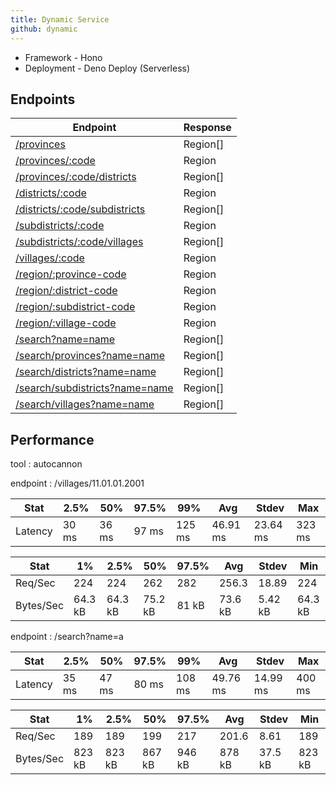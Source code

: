 ```yaml
---
title: Dynamic Service
github: dynamic
---
```


- Framework - Hono
- Deployment - Deno Deploy (Serverless)

## Endpoints

| Endpoint                                                                                             | Response |
| ---------------------------------------------------------------------------------------------------- | -------- |
| [/provinces](https://regions-of-indonesia.deno.dev/provinces)                                        | Region[] |
| [/provinces/:code](https://regions-of-indonesia.deno.dev/provinces/11)                               | Region   |
| [/provinces/:code/districts](https://regions-of-indonesia.deno.dev/provinces/11/districts)           | Region[] |
| [/districts/:code](https://regions-of-indonesia.deno.dev/districts/11.01)                            | Region   |
| [/districts/:code/subdistricts](https://regions-of-indonesia.deno.dev/districts/11.01/subdistricts)  | Region[] |
| [/subdistricts/:code](https://regions-of-indonesia.deno.dev/subdistricts/11.01.01)                   | Region   |
| [/subdistricts/:code/villages](https://regions-of-indonesia.deno.dev/subdistricts/11.01.01/villages) | Region[] |
| [/villages/:code](https://regions-of-indonesia.deno.dev/villages/11.01.01.2001)                      | Region   |
| [/region/:province-code](https://regions-of-indonesia.deno.dev/region/11)                            | Region   |
| [/region/:district-code](https://regions-of-indonesia.deno.dev/region/11.01)                         | Region   |
| [/region/:subdistrict-code](https://regions-of-indonesia.deno.dev/region/11.01.01)                   | Region   |
| [/region/:village-code](https://regions-of-indonesia.deno.dev/region/11.01.01.2001)                  | Region   |
| [/search?name=name](https://regions-of-indonesia.deno.dev/search?name=a)                             | Region[] |
| [/search/provinces?name=name](https://regions-of-indonesia.deno.dev/search/provinces?name=a)         | Region[] |
| [/search/districts?name=name](https://regions-of-indonesia.deno.dev/search/districts?name=a)         | Region[] |
| [/search/subdistricts?name=name](https://regions-of-indonesia.deno.dev/search/subdistricts?name=a)   | Region[] |
| [/search/villages?name=name](https://regions-of-indonesia.deno.dev/search/villages?name=a)           | Region[] |

## Performance

tool : autocannon

endpoint : /villages/11.01.01.2001

| Stat    | 2.5%  | 50%   | 97.5% | 99%    | Avg      | Stdev    | Max    |
| ------- | ----- | ----- | ----- | ------ | -------- | -------- | ------ |
| Latency | 30 ms | 36 ms | 97 ms | 125 ms | 46.91 ms | 23.64 ms | 323 ms |

| Stat      | 1%      | 2.5%    | 50%     | 97.5% | Avg     | Stdev   | Min     |
| --------- | ------- | ------- | ------- | ----- | ------- | ------- | ------- |
| Req/Sec   | 224     | 224     | 262     | 282   | 256.3   | 18.89   | 224     |
| Bytes/Sec | 64.3 kB | 64.3 kB | 75.2 kB | 81 kB | 73.6 kB | 5.42 kB | 64.3 kB |

endpoint : /search?name=a

| Stat    | 2.5%  | 50%   | 97.5% | 99%    | Avg      | Stdev    | Max    |
| ------- | ----- | ----- | ----- | ------ | -------- | -------- | ------ |
| Latency | 35 ms | 47 ms | 80 ms | 108 ms | 49.76 ms | 14.99 ms | 400 ms |

| Stat      | 1%     | 2.5%   | 50%    | 97.5%  | Avg    | Stdev   | Min    |
| --------- | ------ | ------ | ------ | ------ | ------ | ------- | ------ |
| Req/Sec   | 189    | 189    | 199    | 217    | 201.6  | 8.61    | 189    |
| Bytes/Sec | 823 kB | 823 kB | 867 kB | 946 kB | 878 kB | 37.5 kB | 823 kB |
